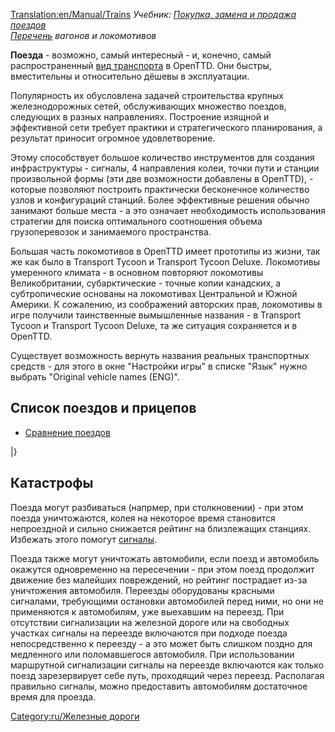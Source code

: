 [[Translation:en/Manual/Trains]]
{{ru/Оглавление}}
''Учебник: [[ru/Manual/Покупка и продажа поездов|Покупка, замена и продажа поездов]]''<br>
''[[:Category:ru/Поезда|Перечень]] вагонов и локомотивов''

'''Поезда''' - возможно, самый интересный - и, конечно, самый распространенный [[ru/Manual/Транспорт|вид транспорта]] в OpenTTD. Они быстры, вместительны и относительно дёшевы в эксплуатации.

Популярность их обусловлена задачей строительства крупных железнодорожных сетей, обслуживающих множество поездов, следующих в разных направлениях. Построение изящной и эффективной сети требует практики и стратегического планирования, а результат приносит огромное удовлетворение.

Этому способствует большое количество инструментов для создания инфраструктуры - сигналы, 4 направления колеи, точки пути и станции произвольной формы (эти две возможности добавлены в OpenTTD), - которые позволяют построить практически бесконечное количество узлов и конфигураций станций. Более эффективные решения обычно занимают больше места - а это означает необходимость использования стратегии для поиска оптимального соотношения объема грузоперевозок и занимаемого пространства.

Большая часть локомотивов в OpenTTD имеет прототипы из жизни, так же как было в Transport Tycoon и Transport Tycoon Deluxe. Локомотивы умеренного климата - в основном повторяют локомотивы Великобритании, субарктические - точные копии канадских, а субтропические основаны на локомотивах Центральной и Южной Америки. К сожалению, из соображений авторских прав, локомотивы в игре получили таинственные вымышленные названия - в Transport Tycoon и Transport Tycoon Deluxe, та же ситуация сохраняется и в OpenTTD. 

Существует возможность вернуть названия реальных транспортных средств - для этого в окне "Настройки игры" в списке "Язык" нужно выбрать "Original vehicle names (ENG)".
{{ru/Возможность|-0.6|text=(с 0.3.4)}}

==Список поездов и прицепов==

* [[ru/Manual/Base Set/Trains/Сравнение поездов|Сравнение поездов]]

{{ru/Шапка транспортно-климатической таблицы}}
{{en/VehicleTable/Header|Паровые локомотивы}}
{{en/VehicleTable/Row|
*[[File:en/Kirbypaultank.png|Паровоз Kirby Paul Tank]] [[ru/Manual/Base Set/Trains/Kirby Paul Tank|Kirby Paul Tank]]
*[[File:en/Chaneyjubilee.png|Паровоз Chaney "Jubilee"]] [[ru/Manual/Base Set/Trains/Chaney "Jubilee"|Chaney "Jubilee"]]
*[[File:en/Ginzua4.png|Паровоз Ginzu "A4"]] [[ru/Manual/Base Set/Trains/Ginzu "A4"|Ginzu "A4"]]
*[[File:en/Sh8p.png|Паровоз SH "8P"]] [[ru/Manual/Base Set/Trains/SH "8P"|SH "8P"]]
|
*[[File:en/Wills280.png|Паровоз Wills 2-8-0]] [[ru/Manual/Base Set/Trains/Wills 2-8-0|Wills 2-8-0]]
|
*[[File:en/Wills280.png|Паровоз Wills 2-8-0]] [[ru/Manual/Base Set/Trains/Wills 2-8-0|Wills 2-8-0]]
|
*[[File:en/Ploddyphutchoochoo.png|Паровоз Ploddyphut Choo-Choo]] [[ru/Manual/Base Set/Trains/Ploddyphut Choo-Choo|Ploddyphut Choo-Choo]]
*[[File:en/Powernautchoochoo.png|Паровоз Powernaut Choo-Choo]] [[ru/Manual/Base Set/Trains/Powernaut Choo-Choo|Powernaut Choo-Choo]]
*[[File:en/Mightymoverchoochoo.png|Паровоз Might Mover Choo-Choo]] [[ru/Manual/Base Set/Trains/Mightymover Choo-Choo|Might Mover Choo-Choo]]
}}
{{en/VehicleTable/Header|Дизельные локомотивы}}
{{en/VehicleTable/Row|
*[[File:en/Manleymoreldmu.png|Тепловоз Manley-Morel DMU]] [[ru/Manual/Base Set/Trains/Manley-Morel DMU|Manley-Morel DMU]]
*[[File:en/Shhendry25.png|Тепловоз SH/Hendry "25"]] [[ru/Manual/Base Set/Trains/Hendry "25"|SH/Hendry "25"]]
*[[File:en/Floss47.png|Тепловоз Floss "47"]] [[ru/Manual/Base Set/Trains/Floss "47"|Floss "47"]]
*[[File:en/Uu37.png|Тепловоз UU "37"]] [[ru/Manual/Base Set/Trains/UU "37"|UU "37"]]
*[[File:en/Sh125.png|Тепловоз SH "125"]] [[ru/Manual/Base Set/Trains/SH "125"|SH "125"]]
*[[File:en/Dash.png|Тепловоз "Dash"]] [[ru/Manual/Base Set/Trains/Dash|"Dash"]]
|
*[[File:en/Mjs250.png|Тепловоз MJS 250]] [[ru/Manual/Base Set/Trains/MJS250|MJS250]]
*[[File:en/Kelling3100.png|Тепловоз Kelling 3100]] [[ru/Manual/Base Set/Trains/Kelling 3100|Kelling 3100]]
*[[File:en/Cs4000.png|Тепловоз CS4000]] [[ru/Manual/Base Set/Trains/CS4000|CS4000]]
*[[File:en/Cs2400.png|Тепловоз CS2400]] [[ru/Manual/Base Set/Trains/CS2400|CS2400]]
*[[File:en/Mjs1000.png|Тепловоз MJS 1000]] [[ru/Manual/Base Set/Trains/MJS 1000|MJS 1000]]
*[[File:en/Centennial.png|Тепловоз Centennial]] [[ru/Manual/Base Set/Trains/Centennial|Centennial]]
*[[File:en/Turnerturbo.png|Тепловоз Turner Turbo]] [[ru/Manual/Base Set/Trains/Turner Turbo|Turner Turbo]]
|
*[[File:en/Mjs250.png|Тепловоз MJS 250]] [[ru/Manual/Base Set/Trains/MJS250|MJS250]]
*[[File:en/Kelling3100.png|Тепловоз Kelling 3100]] [[ru/Manual/Base Set/Trains/Kelling 3100|Kelling 3100]]
*[[File:en/Cs4000.png|Тепловоз CS4000]] [[ru/Manual/Base Set/Trains/CS4000|CS4000]]
*[[File:en/Cs2400.png|Тепловоз CS2400]] [[ru/Manual/Base Set/Trains/CS2400|CS2400]]
*[[File:en/Mjs1000.png|Тепловоз MJS 1000]] [[ru/Manual/Base Set/Trains/MJS 1000|MJS 1000]]
*[[File:en/Centennial.png|Тепловоз Centennial]] [[ru/Manual/Base Set/Trains/Centennial|Centennial]]
*[[File:en/Turnerturbo.png|Тепловоз Turner Turbo]] [[ru/Manual/Base Set/Trains/Turner Turbo|Turner Turbo]]
|
*[[File:en/Ploddyphutdiesel.png|Ploddyphut Diesel]] [[ru/Manual/Base Set/Trains/Ploddyphut Diesel|Ploddyphut Diesel]]
*[[File:en/Powernautdiesel.png|Powernaut Diesel]] [[ru/Manual/Base Set/Trains/Powernaut Diesel|Powernaut Diesel]]
}}
{{en/VehicleTable/Header|Электрические локомотивы}}
{{en/VehicleTable/Row|
*[[File:en/Sh30.png|Электровоз SH "30"]] [[ru/Manual/Base Set/Trains/SH "30"|SH "30"]]
*[[File:en/Sh40.png|Электровоз SH "40"]] [[ru/Manual/Base Set/Trains/SH "40"|SH "40"]]
*[[File:en/Tim.png|Электровоз "T.I.M."]] [[ru/Manual/Base Set/Trains/T.I.M.|"T.I.M."]]
*[[File:en/Asiastar.png|Электровоз "Asiastar"]] [[ru/Manual/Base Set/Trains/AsiaStar|"AsiaStar"]]
|
Нету
|
Нету
|
Нету
}}
{{en/VehicleTable/Header|Монорельсовые локомотивы}}
{{en/VehicleTable/Row|
*[[File:en/X2001.png|Монорельсовый электровоз X2001]] [[ru/Manual/Base Set/Trains/X2001|'X2001']]
*[[File:en/Millenniumz1.png|Монорельсовый электровоз Milennium 'Z1']] [[ru/Manual/Base Set/Trains/Millennium Z1|'Millennium Z1']]
|
*[[File:en/X2001.png|Монорельсовый электровоз X2001]] [[ru/Manual/Base Set/Trains/X2001|'X2001']]
*[[File:en/Millenniumz1.png|Монорельсовый электровоз Milennium 'Z1']] [[ru/Manual/Base Set/Trains/Millennium Z1|'Millennium Z1']]
|
*[[File:en/X2001.png|Монорельсовый электровоз X2001]] [[ru/Manual/Base Set/Trains/X2001|'X2001']]
*[[File:en/Millenniumz1.png|Монорельсовый электровоз Milennium 'Z1']] [[ru/Manual/Base Set/Trains/Millennium Z1|'Millennium Z1']]
|
*[[File:en/Wizzowowz99.png|Монорельсовый электровоз Wizzowow 'Z99']] [[ru/Manual/Base Set/Trains/Wizzowow Z99|Wizzowow Z99]]
}}
{{en/VehicleTable/Header|Магнитопланы}}
{{en/VehicleTable/Row|
*[[File:en/Lev1leviathan.png|Локомотив-магнитоплан 1: Leviathan]] [[ru/Manual/Base Set/Trains/Lev1 'Leviathan'|Lev1 'Leviathan']]
*[[File:en/Lev2cyclops.png|Локомотив-магнитоплан 2: Cyclops]] [[ru/Manual/Base Set/Trains/Lev2 'Cyclops'|Lev2 'Cyclops']]
*[[File:en/Lev3pegasus.png|Локомотив-магнитоплан 3: Pegasus]] [[ru/Manual/Base Set/Trains/Lev3 'Pegasus'|Lev3 'Pegasus']]
*[[File:en/Lev4chimaerarhead.png|Локомотив-магнитоплан 4: Chimaera (передний)]] [[ru/Manual/Base Set/Trains/Lev4 'Chimaera'|Lev4 'Chimaera']]
|
*[[File:en/Lev1leviathan.png|Локомотив-магнитоплан 1: Leviathan]] [[ru/Manual/Base Set/Trains/Lev1 'Leviathan'|Lev1 'Leviathan']]
*[[File:en/Lev2cyclops.png|Локомотив-магнитоплан 2: Cyclops]] [[ru/Manual/Base Set/Trains/Lev2 'Cyclops'|Lev2 'Cyclops']]
*[[File:en/Lev3pegasus.png|Локомотив-магнитоплан 3: Pegasus]] [[ru/Manual/Base Set/Trains/Lev3 'Pegasus'|Lev3 'Pegasus']]
*[[File:en/Lev4chimaerarhead.png|Локомотив-магнитоплан 4: Chimaera (передний)]] [[ru/Manual/Base Set/Trains/Lev4 'Chimaera'|Lev4 'Chimaera']]
|
*[[File:en/Lev1leviathan.png|Локомотив-магнитоплан 1: Leviathan]] [[ru/Manual/Base Set/Trains/Lev1 'Leviathan'|Lev1 'Leviathan']]
*[[File:en/Lev2cyclops.png|Локомотив-магнитоплан 2: Cyclops]] [[ru/Manual/Base Set/Trains/Lev2 'Cyclops'|Lev2 'Cyclops']]
*[[File:en/Lev3pegasus.png|Локомотив-магнитоплан 3: Pegasus]] [[ru/Manual/Base Set/Trains/Lev3 'Pegasus'|Lev3 'Pegasus']]
*[[File:en/Lev4chimaerarhead.png|Локомотив-магнитоплан 4: Chimaera (передний)]] [[ru/Manual/Base Set/Trains/Lev4 'Chimaera'|Lev4 'Chimaera']]
|
*[[File:en/Wizzowowrocketeer.png|Игрушечный Wizzowow Rocketeer]] [[ru/Manual/Base Set/Trains/Wizzowow Rocketeer|Wizzowow Rocketeer]]
}}
{{en/VehicleTable/Header|Вагоны}}
{{en/VehicleTable/Row|
*[[File:en/Passengercarriage.png|Стандартный пассажирский вагон]] [[ru/Manual/Base Set/Trains/Пассажирский вагон|Пассажирский вагон]]
*[[File:en/Mailvan.png|Стандартный почтовый вагон]] [[ru/Manual/Base Set/Trains/Почтовый вагон|Почтовый вагон]]
*[[File:en/Coaltruck.png|Стандартная угольная платформа]] [[ru/Угольная платформа|Угольная платформа]]
*[[File:en/Oiltanker.png|Стандартная нефтяная цистерна]] [[ru/Manual/Base Set/Trains/Нефтяная цистерна|Нефтяная цистерна]]
*[[File:en/Livestockvan.png|Стандартный вагон для скота]] [[ru/Manual/Base Set/Trains/Вагон для скота|Вагон для скота]]
*[[File:en/Goodsvan.png|Стандартный товарный вагон]] [[ru/Manual/Base Set/Trains/Товарный вагон|Товарный вагон]]
*[[File:en/Grainhopper.png|Стандартный хоппер для зерна]] [[ru/Manual/Base Set/Trains/Хоппер для зерна|Хоппер для зерна]]
*[[File:en/Woodtruck.png|Стандартный вагон для дерева]] [[ru/Manual/Base Set/Trains/Вагон для дерева|Вагон для дерева]]
*[[File:en/Ironorehopper.png|Стандартный хоппер для железной руды]] [[ru/Manual/Base Set/Trains/Хоппер для железной руды|Хоппер для железной руды]]
*[[File:en/Steeltruck.png|Стандартный вагон для стали]] [[ru/Manual/Base Set/Trains/Вагон для стали|Вагон для стали]]
*[[File:en/Armouredvan.png|Стандартный бронированный вагон]] [[ru/Manual/Base Set/Trains/Бронированный вагон|Бронированный вагон]]
|
*[[File:en/Passengercarriagex.png|Субтропический и субарктический пассажирский вагон]] [[ru/Manual/Base Set/Trains/Пассажирский вагон|Пассажирский вагон]]
*[[File:en/Mailvan.png|Стандартный почтовый вагон]] [[ru/Manual/Base Set/Trains/Почтовый вагон|Почтовый вагон]]
*[[File:en/Coaltruck.png|Стандартная угольная платформа]] [[ru/Угольная платформа|Угольная платформа]]
*[[File:en/Oiltanker.png|Стандартная нефтяная цистерна]] [[ru/Manual/Base Set/Trains/Нефтяная цистерна|Нефтяная цистерна]]
*[[File:en/Livestockvan.png|Стандартный вагон для скота]] [[ru/Manual/Base Set/Trains/Вагон для скота|Вагон для скота]]
*[[File:en/Goodsvan.png|Стандартный товарный вагон]] [[ru/Manual/Base Set/Trains/Товарный вагон|Товарный вагон]]
*[[File:en/Grainhopper.png|Стандартный хоппер для зерна]] [[ru/Manual/Base Set/Trains/Хоппер для зерна|Хоппер для зерна]]
*[[File:en/Woodtruck.png|Стандартный вагон для дерева]] [[ru/Manual/Base Set/Trains/Вагон для дерева|Вагон для дерева]]
*[[File:en/Armouredvan.png|Стандартный бронированный вагон]] [[ru/Manual/Base Set/Trains/Бронированный вагон|Бронированный вагон]]
*[[File:en/Foodvan.png|Субтропический и субарктичекий рефрижератор]] [[ru/Manual/Base Set/Trains/Рефрижератор|Рефрижератор]]
*[[File:en/Papertruck.png|Субарктический вагон для бумаги]] [[ru/Manual/Base Set/Trains/Вагон для бумаги|Вагон для бумаги]]
|
*[[File:en/Passengercarriagex.png|Субтропический и субарктический пассажирский вагон]] [[ru/Manual/Base Set/Trains/Пассажирский вагон|Пассажирский вагон]]
*[[File:en/Mailvan.png|Стандартный почтовый вагон]] [[ru/Manual/Base Set/Trains/Почтовый вагон|Почтовый вагон]]
*[[File:en/Oiltanker.png|Стандартная нефтяная цистерна]] [[ru/Manual/Base Set/Trains/Нефтяная цистерна|Нефтяная цистерна]]
*[[File:en/Goodsvan.png|Стандартный товарный вагон]] [[ru/Manual/Base Set/Trains/Товарный вагон|Товарный вагон]]
*[[File:en/Grainhopper.png|Стандартный хоппер для зерна]] [[ru/Manual/Base Set/Trains/Хоппер для зерна|Хоппер для зерна]]
*[[File:en/Woodtruck.png|Стандартный вагон для дерева]] [[ru/Manual/Base Set/Trains/Вагон для дерева|Вагон для дерева]]
*[[File:en/Armouredvan.png|Стандартный бронированный вагон]] [[ru/Manual/Base Set/Trains/Бронированный вагон|Бронированный вагон]]
*[[File:en/Foodvan.png|Субтропический и субарктичекий рефрижератор]] [[ru/Manual/Base Set/Trains/Рефрижератор|Рефрижератор]]
*[[File:en/Copperorehopper.png|Субтропический Хоппер для медной руды]] [[ru/Manual/Base Set/Trains/Хоппер для медной руды|Хоппер для медной руды]]
*[[File:en/Watertanker.png|Субтропическая водяная цистерна]] [[ru/Manual/Base Set/Trains/Водяная цистерна|Водяная цистерна]]
*[[File:en/Fruittruck.png|Субтропический вагон для фруктов]] [[ru/Manual/Base Set/Trains/Вагон для фруктов|Вагон для фруктов]]
*[[File:en/Rubbertruck.png|Субтропический вагон для каучука]] [[ru/Manual/Base Set/Trains/Вагон для каучука|Вагон для каучука]]
|
*[[File:en/Passengercarriagetoyland.png|Стандартный пассажирский вагон]] [[ru/Manual/Base Set/Trains/Пассажирский вагон|Пассажирский вагон]]
*[[File:en/Mailvanx.png|Стандартный почтовый вагон]] [[ru/Manual/Base Set/Trains/Почтовый вагон|Почтовый вагон]]
*[[File:en/Sugartruck.png|Игрушечный вагон для сахара]] [[ru/Manual/Base Set/Trains/Вагон для сахара|Вагон для сахара]]
*[[File:en/Candyflosshopper.png|Игрушечный хоппер для сахарной ваты]] [[ru/Manual/Base Set/Trains/Хоппер для сахарной ваты|Хоппер для сахарной ваты]]
*[[File:en/Toffeehopper.png|Toyland Toffee Hopper]] [[en/Manual/Base Set/Trains/Toffee Hopper]]
*[[File:en/Bubblevan.png|Toyland Bubble Van]] [[en/Manual/Base Set/Trains/Bubble Van]]
*[[File:en/Colatanker.png|Toyland Cola Tanker]] [[en/Manual/Base Set/Trains/Cola Tanker]]
*[[File:en/Sweetvan.png|Toyland Sweet Van]] [[en/Manual/Base Set/Trains/Sweet Van]]
*[[File:en/Toyvan.png|Toyland Toy Van]] [[en/Manual/Base Set/Trains/Toy Van]]
*[[File:en/Batterytruck.png|Toyland Battery Truck]] [[en/Manual/Base Set/Trains/Battery Truck]]
*[[File:en/Fuzzydrinktruck.png|Toyland Fuzzy Drink Truck]] [[en/Manual/Base Set/Trains/Fizzy Drink Truck]]
*[[File:en/Plastictruck.png|Toyland Plastic Truck]] [[en/Manual/Base Set/Trains/Plastic Truck]]
}}
|}

==Катастрофы==
Поезда могут разбиваться (напрмер, при столкновении) - при этом поезда уничтожаются, колея на некоторое время становится непроездной и сильно снижается рейтинг на близлежащих станциях. Избежать этого помогут [[ru/Manual/Сигналы|сигналы]].

Поезда также могут уничтожать автомобили, если поезд и автомобиль окажутся одновременно на пересечении - при этом поезд продолжит движение без малейших повреждений, но рейтинг пострадает из-за уничтожения автомобиля. Переезды оборудованы красными сигналами, требующими остановки автомобилей перед ними, но они не применяются к автомобилям, уже выехавшим на переезд. При отсутствии сигнализации на железной дороге или на свободных участках сигналы на переезде включаются при подходе поезда непосредственно к переезду - а это может быть слишком поздно для медленного или поломавшегося автомобиля. При использовании маршрутной сигнализации сигналы на переезде включаются как только поезд зарезервирует себе путь, проходящий через переезд. Располагая правильно сигналы, можно предоставить автомобилям достаточное время для проезда.

[[Category:ru/Железные дороги]]